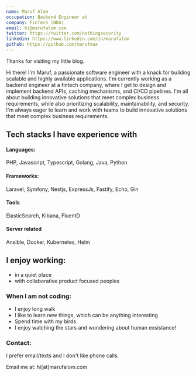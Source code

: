 ```yaml
---
name: Maruf Alom
occupation: Backend Engineer at
company: FinTech (NDA)
email: hi@marufalom.com
twitter: https://twitter.com/nothingsecurity
linkedin: https://www.linkedin.com/in/marufalom
github: https://github.com/marufmax
---
```


Thanks for visiting my little blog.

Hi there! I'm Maruf, a passionate software engineer with a knack for building scalable and highly available applications. I'm currently working as a backend engineer at a fintech company, where I get to design and implement backend APIs, caching mechanisms, and CI/CD pipelines.
I'm all about building innovative solutions that meet complex business requirements, while also prioritizing scalability, maintainability, and security.
I'm always eager to learn and work with teams to build innovative solutions that meet complex business requirements.

## Tech stacks I have experience with

#### Languages:

PHP, Javascript, Typescript, Golang, Java, Python

#### Frameworks:

Laravel, Symfony, Nestjs, ExpressJs, Fastify, Echo, Gin

#### Tools

ElasticSearch, Kibana, FluentD

#### Server related

Ansible, Docker, Kubernetes, Helm

## I enjoy working:

- in a quiet place
- with collaborative product focused peoples

### When I am not coding:

- I enjoy long walk
- I like to learn new things, which can be anything interesting
- Spend time with my birds
- I enjoy watching the stars and wondering about human exsistance!

### Contact:

I prefer email/texts and I don't like phone calls.

Email me at: hi[at]marufalom.com

